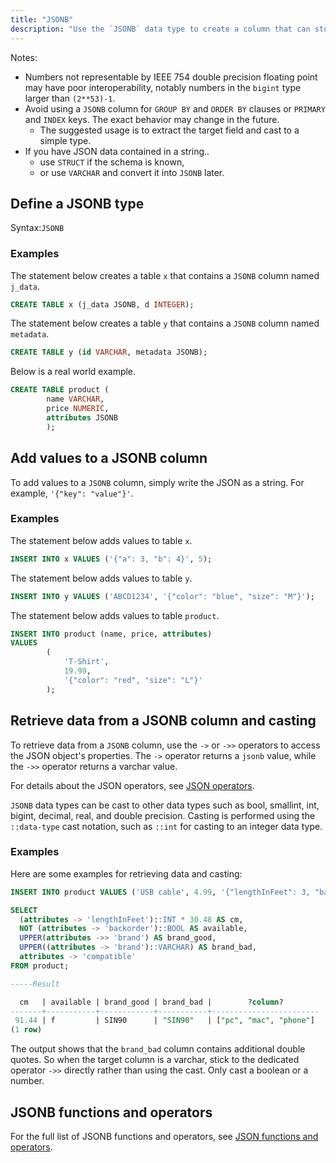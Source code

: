 ```yaml
---
title: "JSONB"
description: "Use the `JSONB` data type to create a column that can store JSON data."
---
```


Notes:

* Numbers not representable by IEEE 754 double precision floating point may have poor interoperability, notably numbers in the `bigint` type larger than `(2**53)-1`.
* Avoid using a `JSONB` column for `GROUP BY` and `ORDER BY` clauses or `PRIMARY` and `INDEX` keys. The exact behavior may change in the future.
   * The suggested usage is to extract the target field and cast to a simple type.
* If you have JSON data contained in a string..
   * use `STRUCT` if the schema is known,
   * or use `VARCHAR` and convert it into `JSONB` later.

## Define a JSONB type

Syntax:`JSONB`

### Examples

The statement below creates a table `x` that contains a `JSONB` column named `j_data`.

```sql
CREATE TABLE x (j_data JSONB, d INTEGER);
```

The statement below creates a table `y` that contains a `JSONB` column named `metadata`.

```sql
CREATE TABLE y (id VARCHAR, metadata JSONB);
```

Below is a real world example.

```sql
CREATE TABLE product (
        name VARCHAR,
        price NUMERIC,
        attributes JSONB
        );
```

## Add values to a JSONB column

To add values to a `JSONB` column, simply write the JSON as a string. For example, `'{"key": "value"}'`.

### Examples

The statement below adds values to table `x`.

```sql
INSERT INTO x VALUES ('{"a": 3, "b": 4}', 5);
```

The statement below adds values to table `y`.

```sql
INSERT INTO y VALUES ('ABCD1234', '{"color": "blue", "size": "M"}');
```

The statement below adds values to table `product`.

```sql
INSERT INTO product (name, price, attributes)
VALUES
        (
            'T-Shirt',
            19.99,
            '{"color": "red", "size": "L"}'
        );
```

## Retrieve data from a JSONB column and casting

To retrieve data from a `JSONB` column, use the `->` or `->>` operators to access the JSON object's properties. The `->` operator returns a `jsonb` value, while the `->>` operator returns a varchar value.

For details about the JSON operators, see [JSON operators](/sql/functions/json#json-operators).

`JSONB` data types can be cast to other data types such as bool, smallint, int, bigint, decimal, real, and double precision. Casting is performed using the `::data-type` cast notation, such as `::int` for casting to an integer data type.

### Examples

Here are some examples for retrieving data and casting:

```sql
INSERT INTO product VALUES ('USB cable', 4.99, '{"lengthInFeet": 3, "backorder": true, "brand": "sin90", "compatible": ["pc", "mac", "phone"]}');

SELECT
  (attributes -> 'lengthInFeet')::INT * 30.48 AS cm,
  NOT (attributes -> 'backorder')::BOOL AS available,
  UPPER(attributes ->> 'brand') AS brand_good,
  UPPER((attributes -> 'brand')::VARCHAR) AS brand_bad,
  attributes -> 'compatible'
FROM product;

-----Result

  cm   | available | brand_good | brand_bad |        ?column?
-------+-----------+------------+-----------+------------------------
 91.44 | f         | SIN90      | "SIN90"   | ["pc", "mac", "phone"]
(1 row)

```

The output shows that the `brand_bad` column contains additional double quotes. So when the target column is a varchar, stick to the dedicated operator `->>` directly rather than using the cast. Only cast a boolean or a number.

## JSONB functions and operators

For the full list of JSONB functions and operators, see [JSON functions and operators](/sql/functions/json).
